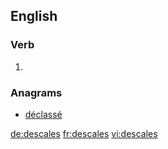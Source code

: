 ==English==

===Verb===
{{head|en|verb form}}

# {{en-third-person singular of|descale}}

===Anagrams===
* [[déclassé#English|déclassé]]

[[de:descales]]
[[fr:descales]]
[[vi:descales]]